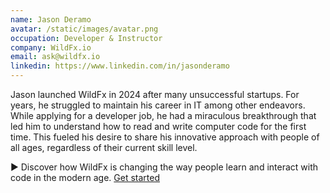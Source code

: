 ```yaml
---
name: Jason Deramo
avatar: /static/images/avatar.png
occupation: Developer & Instructor
company: WildFx.io
email: ask@wildfx.io
linkedin: https://www.linkedin.com/in/jasonderamo
---
```


Jason launched WildFx in 2024 after many unsuccessful startups. For years, he struggled to maintain his career in IT among other endeavors. While applying for a developer job, he had a miraculous breakthrough that led him to understand how to read and write computer code for the first time. This fueled his desire to share his innovative approach with people of all ages, regardless of their current skill level.

► Discover how WildFx is changing the way people learn and interact with code in the modern age. <a href="https://www.wildfx.io/blog/code-of-the-lion">Get started</a>
